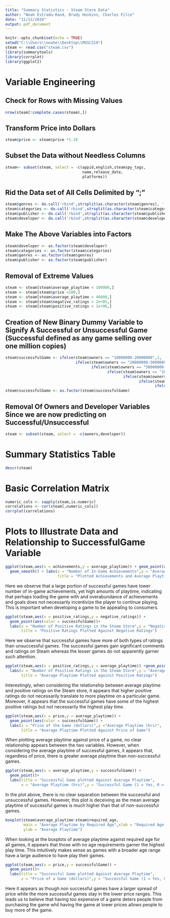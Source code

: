 ```yaml
---
title: "Summary Statistics - Steam Store Data"
author: "Noah Estrada-Rand, Brady Hoskins, Charles Filce"
date: "11/12/2019"
output: pdf_document
---
```


```r
knitr::opts_chunk$set(echo = TRUE)
setwd("C:\\Users\\noahe\\Desktop\\MGSC310")
steam <- read.csv("steam.csv")
library(summarytools)
library(corrplot)
library(ggplot2)
```

# Variable Engineering

## Check for Rows with Missing Values
```r
nrow(steam[!complete.cases(steam),])
```

## Transform Price into Dollars
```r
steam$price <- steam$price *1.28
```

## Subset the Data without Needless Columns
```r
steam<- subset(steam, select = -c(appid,english,steamspy_tags,
                                  name,release_date,
                                  platforms))
```

## Rid the Data set of All Cells Delimited by ";"
```r
steam$genres <- do.call('rbind',strsplit(as.character(steam$genres), ';', fixed=TRUE))[,1]
steam$categories <- do.call('rbind',strsplit(as.character(steam$categories), ';', fixed=TRUE))[,1]
steam$publisher <- do.call('rbind',strsplit(as.character(steam$publisher), ';', fixed=TRUE))[,1]
steam$developer <- do.call('rbind',strsplit(as.character(steam$developer), ';', fixed=TRUE))[,1]
```

## Make The Above Variables into Factors
```r
steam$developer <- as.factor(steam$developer)
steam$categories <- as.factor(steam$categories)
steam$genres <- as.factor(steam$genres)
steam$publisher <- as.factor(steam$publisher)
```


## Removal of Extreme Values
```r
steam <- steam[steam$average_playtime < 100000,]
steam <- steam[steam$price <100,]
steam <- steam[steam$average_playtime < 40000,]
steam <- steam[steam$negative_ratings < 2e+05,]
steam <- steam[steam$positive_ratings < 1e+06,]
```

## Creation of New Binary Dummy Variable to Signify A Successful or Unsuccessful Game (Successful defined as any game selling over one million copies)
```r
steam$successfulGame <- ifelse(steam$owners == "10000000-20000000",1,
                               ifelse(steam$owners == "20000000-50000000",1,
                                      ifelse(steam$owners == "50000000-100000000",1,
                                             ifelse(steam$owners == "100000000-200000000",1,
                                                    ifelse(steam$owners == "5000000-10000000",1,
                                                           ifelse(steam$owners == "2000000-5000000",1,
                                                                  ifelse(steam$owners == "1000000-2000000",1,0)))))))
steam$successfulGame <- as.factor(steam$successfulGame)
```

## Removal Of Owners and Developer Variables Since we are now predicting on Successful/Unsuccessful
```r
steam <- subset(steam, select = -c(owners,developer))
```

# Summary Statistics Table
```r
descr(steam)
```

# Basic Correlation Matrix
```r
numeric_cols <- sapply(steam,is.numeric)
correlations <- cor(steam[,numeric_cols])
corrplot(correlations)
```

# Plots to Illustrate Data and Relationship to SuccessfulGame Variable
```r
ggplot(steam,aes(x = achievements,y = average_playtime)) + geom_point(aes(color = successfulGame))+
  geom_smooth() + labs(x = "Number of In-Game Achievements",y = "Average Playtime (hrs)",
                       title = "Plotted Achievements and Average Playtime")
```
Here we observe that a large portion of successful games have lower number of in-game achievements, yet high amounts of playtime, indicating that perhaps loading the game with and overabundance of achievements and goals does not necessarily incentivize the player to continue playing.  This is important when developing a game to be appealing to consumers.
```r
ggplot(steam,aes(x = positive_ratings,y = negative_ratings)) + 
  geom_point(aes(color = successfulGame))+
  labs(x = "Number of Positive Ratings in the Steam Store",y = "Negative Ratings in the Steam Store",
       title = "Positive Ratings Plotted Against Negative Ratings")
```
Here we observe that successful games have more of both types of ratings than unsuccessful games.  The successful games gain significant comments and ratings on Steam whereas the lesser games do not apparently garner such attention.
```r
ggplot(steam,aes(x = positive_ratings,y = average_playtime)) +geom_point(aes(color = successfulGame))+
  labs(x = "Number of Positive Ratings in the Steam Store",y = "Average Playtime (hrs)",
       title = "Average Playtime Plotted against Positive Ratings")
```
Interestingly, when considering the relationship between average playtime and positive ratings on the Steam store, it appears that higher positive ratings do not necessarily translate to more playtime on a particular game.  Moreover, it appears that the successful games have some of the highest positive ratings but not necessarily the highest play time.
```r
ggplot(steam,aes(x = price,y = average_playtime)) + 
  geom_point(aes(color = successfulGame)) + 
  labs(x = "Price of the Game (dollars)",y ="Average Playtime (hrs)",
       title = "Average Playtime Plotted Against Price of Game")
```
When plotting average playtime against price of a game, no clear relationship appears between the two variables.  However, when considering the average playtime of successful games, it appears that, regardless of price, there is greater average playtime than non-successful games.
```r
ggplot(steam,aes(x = average_playtime,y = successfulGame)) +
  geom_point()+
  labs(title = "Successful Game plotted Against Average Playtime",
       x = "Average Playtime (hrs)",y = "Successful Game (1 = Yes, 0 = No)")
```
In the plot above, there is no clear separation between the successful and unsuccessful games.  However, this plot is deceiving as the mean average playtime of successful games is much higher than that of non-successful games.
```r
boxplot(steam$average_playtime~steam$required_age,
        main = "Average Playtime by Required Age",xlab = "Required Age (years)",
        ylab = "Average Playtime")
```
When looking at the boxplots of average playtime against required age for all games, it appears that those with no age requirements garner the highest play time.  This intuitively makes sense as games with a broader age range have a large audience to have play their games.
```r
ggplot(steam,aes(x = price,y = successfulGame)) +
  geom_point()+
  labs(title = "Successful Game plotted Against Average Playtime",
       x = "Price of a Game (dollars)",y = "Successful Game (1 = Yes, 0 = No)")
```
Here it appears as though non successful games have a larger spread of price while the more successful games stay in the lower price ranges.  This leads us to believe that having too expensive of a game deters people from purchasing the game whil having the game at lower prices allows people to buy more of the game.